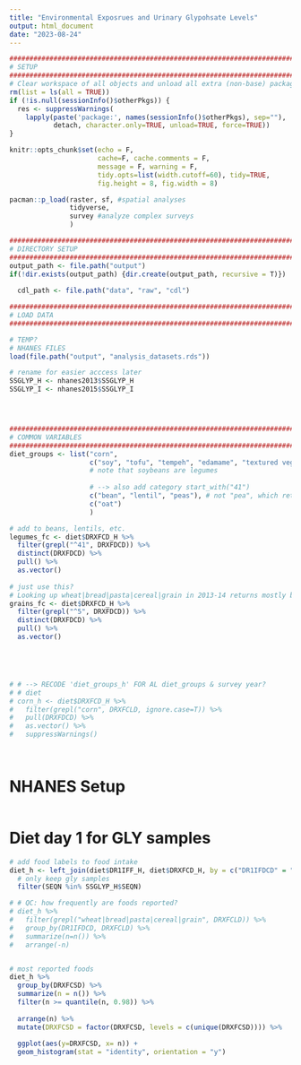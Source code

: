 ```yaml
---
title: "Environmental Exposrues and Urinary Glypohsate Levels"
output: html_document
date: "2023-08-24"
---
```




```r
########################################################################################################################
# SETUP
########################################################################################################################
# Clear workspace of all objects and unload all extra (non-base) packages
rm(list = ls(all = TRUE))
if (!is.null(sessionInfo()$otherPkgs)) {
  res <- suppressWarnings(
    lapply(paste('package:', names(sessionInfo()$otherPkgs), sep=""),
           detach, character.only=TRUE, unload=TRUE, force=TRUE))
}

knitr::opts_chunk$set(echo = F, 
                      cache=F, cache.comments = F, 
                      message = F, warning = F, 
                      tidy.opts=list(width.cutoff=60), tidy=TRUE,
                      fig.height = 8, fig.width = 8)  

pacman::p_load(raster, sf, #spatial analyses
               tidyverse,
               survey #analyze complex surveys
               )

########################################################################################################################
# DIRECTORY SETUP
########################################################################################################################
output_path <- file.path("output")
if(!dir.exists(output_path) {dir.create(output_path, recursive = T)})
  
  cdl_path <- file.path("data", "raw", "cdl")

########################################################################################################################
# LOAD DATA
########################################################################################################################

# TEMP?
# NHANES FILES
load(file.path("output", "analysis_datasets.rds"))

# rename for easier acccess later
SSGLYP_H <- nhanes2013$SSGLYP_H
SSGLYP_I <- nhanes2015$SSGLYP_I




########################################################################################################################
# COMMON VARIABLES
########################################################################################################################
diet_groups <- list("corn", 
                    c("soy", "tofu", "tempeh", "edamame", "textured vegetable protein", "miso"),
                    # note that soybeans are legumes
                    
                    # --> also add category start_with("41")
                    c("bean", "lentil", "peas"), # not "pea", which returns peanut butter etc.
                    c("oat")
                    )

# add to beans, lentils, etc.
legumes_fc <- diet$DRXFCD_H %>% 
  filter(grepl("^41", DRXFDCD)) %>%
  distinct(DRXFDCD) %>%
  pull() %>%
  as.vector()
  
# just use this? 
# Looking up wheat|bread|pasta|cereal|grain in 2013-14 returns mostly breaded mixed dishes, e.g., chicken tenders
grains_fc <- diet$DRXFCD_H %>% 
  filter(grepl("^5", DRXFDCD)) %>%
  distinct(DRXFDCD) %>%
  pull() %>%
  as.vector()





# # --> RECODE 'diet_groups_h' FOR AL diet_groups & survey year?
# # diet
# corn_h <- diet$DRXFCD_H %>%
#   filter(grepl("corn", DRXFCLD, ignore.case=T)) %>%
#   pull(DRXFDCD) %>%
#   as.vector() %>%
#   suppressWarnings()

 
```

# NHANES Setup

```r


```

 


# Diet day 1 for GLY samples

```r
# add food labels to food intake
diet_h <- left_join(diet$DR1IFF_H, diet$DRXFCD_H, by = c("DR1IFDCD" = "DRXFDCD")) %>%
  # only keep gly samples
  filter(SEQN %in% SSGLYP_H$SEQN)


```

```r
# # QC: how frequently are foods reported?
# diet_h %>% 
#   filter(grepl("wheat|bread|pasta|cereal|grain", DRXFCLD)) %>% 
#   group_by(DR1IFDCD, DRXFCLD) %>% 
#   summarize(n=n()) %>%
#   arrange(-n)  


# most reported foods
diet_h %>%
  group_by(DRXFCSD) %>%
  summarize(n = n()) %>% 
  filter(n >= quantile(n, 0.98)) %>%
  
  arrange(n) %>%
  mutate(DRXFCSD = factor(DRXFCSD, levels = c(unique(DRXFCSD)))) %>%
  
  ggplot(aes(y=DRXFCSD, x= n)) + 
  geom_histogram(stat = "identity", orientation = "y")



```



